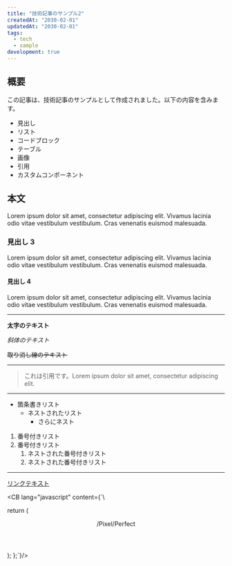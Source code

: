 ```yaml
---
title: "技術記事のサンプル2"
createdAt: "2030-02-01"
updatedAt: "2030-02-01"
tags:
  - tech
  - sample
development: true
---
```


## 概要

この記事は、技術記事のサンプルとして作成されました。以下の内容を含みます。

- 見出し
- リスト
- コードブロック
- テーブル
- 画像
- 引用
- カスタムコンポーネント

## 本文

Lorem ipsum dolor sit amet, consectetur adipiscing elit. Vivamus lacinia odio vitae vestibulum vestibulum. Cras venenatis euismod malesuada.

### 見出し 3

Lorem ipsum dolor sit amet, consectetur adipiscing elit. Vivamus lacinia odio vitae vestibulum vestibulum. Cras venenatis euismod malesuada.

#### 見出し 4

Lorem ipsum dolor sit amet, consectetur adipiscing elit. Vivamus lacinia odio vitae vestibulum vestibulum. Cras venenatis euismod malesuada.

---

**太字のテキスト**

_斜体のテキスト_

~~取り消し線のテキスト~~

---

> これは引用です。Lorem ipsum dolor sit amet, consectetur adipiscing elit.

---

- 箇条書きリスト
  - ネストされたリスト
    - さらにネスト

1. 番号付きリスト
2. 番号付きリスト
   1. ネストされた番号付きリスト
   2. ネストされた番号付きリスト

---

[リンクテキスト](https://example.com)

<CB lang="javascript"
content={`\

  return (
    <header>
      <div className="border border-dotted border-gray-600 py-4 pl-4">
        <span className="text-xl">
          <Link href="/">/Pixel/Perfect</Link>
        </span>
      </div>
    </header>
  );
};`}/>
